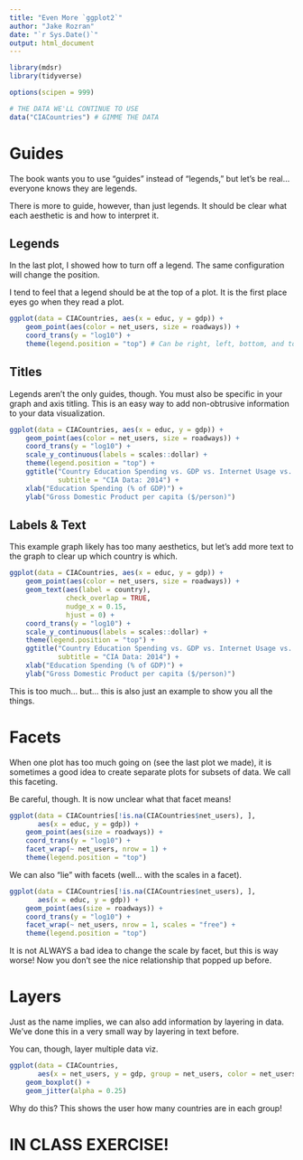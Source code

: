 ```yaml
---
title: "Even More `ggplot2`"
author: "Jake Rozran"
date: "`r Sys.Date()`"
output: html_document
---
```


```r
library(mdsr)
library(tidyverse)

options(scipen = 999)

# THE DATA WE'LL CONTINUE TO USE
data("CIACountries") # GIMME THE DATA
```

# Guides

The book wants you to use "guides" instead of "legends," but let's be real... 
everyone knows they are legends. 

There is more to guide, however, than just legends. It should be clear what each 
aesthetic is and how to interpret it. 

## Legends

In the last plot, I showed how to turn off a legend. The same configuration 
will change the position.

I tend to feel that a legend should be at the top of a plot. It is the first 
place eyes go when they read a plot. 

```r
ggplot(data = CIACountries, aes(x = educ, y = gdp)) +
    geom_point(aes(color = net_users, size = roadways)) +
    coord_trans(y = "log10") + 
    theme(legend.position = "top") # Can be right, left, bottom, and top
```

## Titles

Legends aren't the only guides, though. You must also be specific in your graph 
and axis titling. This is an easy way to add non-obtrusive information to your 
data visualization.

```r
ggplot(data = CIACountries, aes(x = educ, y = gdp)) +
    geom_point(aes(color = net_users, size = roadways)) +
    coord_trans(y = "log10") + 
    scale_y_continuous(labels = scales::dollar) +
    theme(legend.position = "top") +
    ggtitle("Country Education Spending vs. GDP vs. Internet Usage vs. Roadway Development",
            subtitle = "CIA Data: 2014") +
    xlab("Education Spending (% of GDP)") +
    ylab("Gross Domestic Product per capita ($/person)")
```

## Labels & Text

This example graph likely has too many aesthetics, but let's add more 
text to the graph to clear up which country is which.

```r
ggplot(data = CIACountries, aes(x = educ, y = gdp)) +
    geom_point(aes(color = net_users, size = roadways)) +
    geom_text(aes(label = country), 
              check_overlap = TRUE, 
              nudge_x = 0.15,
              hjust = 0) +
    coord_trans(y = "log10") + 
    scale_y_continuous(labels = scales::dollar) +
    theme(legend.position = "top") +
    ggtitle("Country Education Spending vs. GDP vs. Internet Usage vs. Roadway Development",
            subtitle = "CIA Data: 2014") +
    xlab("Education Spending (% of GDP)") +
    ylab("Gross Domestic Product per capita ($/person)")
```

This is too much... but... this is also just an example to show you all the 
things.

# Facets

When one plot has too much going on (see the last plot we made), it is sometimes 
a good idea to create separate plots for subsets of data. We call this faceting.

Be careful, though. It is now unclear what that facet means!

```r
ggplot(data = CIACountries[!is.na(CIACountries$net_users), ], 
       aes(x = educ, y = gdp)) +
    geom_point(aes(size = roadways)) + 
    coord_trans(y = "log10") + 
    facet_wrap(~ net_users, nrow = 1) + 
    theme(legend.position = "top")
```

We can also "lie" with facets (well... with the scales in a facet).

```r
ggplot(data = CIACountries[!is.na(CIACountries$net_users), ], 
       aes(x = educ, y = gdp)) +
    geom_point(aes(size = roadways)) + 
    coord_trans(y = "log10") + 
    facet_wrap(~ net_users, nrow = 1, scales = "free") + 
    theme(legend.position = "top")
```

It is not ALWAYS a bad idea to change the scale by facet, but this is way worse! 
Now you don't see the nice relationship that popped up before. 

# Layers

Just as the name implies, we can also add information by layering in data. We've 
done this in a very small way by layering in text before. 

You can, though, layer multiple data viz. 

```r
ggplot(data = CIACountries, 
       aes(x = net_users, y = gdp, group = net_users, color = net_users)) +
    geom_boxplot() +
    geom_jitter(alpha = 0.25)
```

Why do this? This shows the user how many countries are in each group!

# IN CLASS EXERCISE!